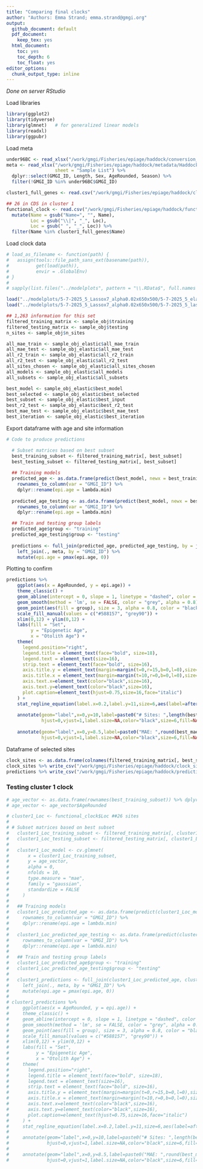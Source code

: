 ```yaml
---
title: "Comparing final clocks"
author: "Authors: Emma Strand; emma.strand@gmgi.org"
output:
  github_document: default
  pdf_document:
    keep_tex: yes
  html_document:
    toc: yes
    toc_depth: 6
    toc_float: yes
editor_options: 
  chunk_output_type: inline
---
```


*Done on server RStudio* 

Load libraries

```r
library(ggplot2)
library(tidyverse)
library(glmnet)   # for generalized linear models
library(readxl)
library(ggpubr)
```

Load meta 

```r
under96BC <- read_xlsx("/work/gmgi/Fisheries/epiage/haddock/conversion_eff/under96.xlsx")
meta <- read_xlsx("/work/gmgi/Fisheries/epiage/haddock/metadata/Haddock_labwork.xlsx", 
                  sheet = "Sample List") %>% 
  dplyr::select(GMGI_ID, Length, Sex, AgeRounded, Season) %>%
  filter(!GMGI_ID %in% under96BC$GMGI_ID)

cluster1_full_genes <- read.csv("/work/gmgi/Fisheries/epiage/haddock/cluster_full_genelist.csv") %>% subset(cluster=="1")

## 26 in CDS in cluster 1 
functional_clock <- read.csv("/work/gmgi/Fisheries/epiage/haddock/functional_clock.csv") %>%  
  mutate(Name = gsub("Name=", "", Name),
         Loc = gsub("\\|", "_", Loc),
         Loc = gsub(" ", "_", Loc)) %>%
  filter(Name %in% cluster1_full_genes$Name)
```

Load clock data 

```r
# load_as_filename <- function(path) {
#   assign(tools::file_path_sans_ext(basename(path)), 
#          get(load(path)), 
#          envir = .GlobalEnv)
# }
# 
# sapply(list.files("../modelplots", pattern = "\\.RData$", full.names = TRUE), load_as_filename)

load("../modelplots/5-7-2025_5_Lassox7_alpha0.02x650x500/5-7-2025_5_elastic_results_59.RData")
load("../modelplots/5-7-2025_5_Lassox7_alpha0.02x650x500/5-7-2025_5_lasso_processed_sample_59.RData")

## 1,263 information for this set
filtered_training_matrix <- sample_obj$training
filtered_testing_matrix <- sample_obj$testing
n_sites <- sample_obj$n_sites

all_mae_train <- sample_obj_elastic$all_mae_train
all_mae_test <- sample_obj_elastic$all_mae_test
all_r2_train <- sample_obj_elastic$all_r2_train
all_r2_test <- sample_obj_elastic$all_r2_test
all_sites_chosen <- sample_obj_elastic$all_sites_chosen 
all_models <- sample_obj_elastic$all_models 
all_subsets <- sample_obj_elastic$all_subsets

best_model <- sample_obj_elastic$best_model 
best_selected <- sample_obj_elastic$best_selected 
best_subset <- sample_obj_elastic$best_input 
best_r2_test <- sample_obj_elastic$best_r2_test 
best_mae_test <- sample_obj_elastic$best_mae_test 
best_iteration <- sample_obj_elastic$best_iteration 
```

Export dataframe with age and site information 

```r
# Code to produce predictions 

  # Subset matrices based on best subset
  best_training_subset <- filtered_training_matrix[, best_subset]
  best_testing_subset <- filtered_testing_matrix[, best_subset]
  
  ## Training models
  predicted_age <- as.data.frame(predict(best_model, newx = best_training_subset, s = "lambda.min")) %>% 
    rownames_to_column(var = "GMGI_ID") %>% 
    dplyr::rename(epi.age = lambda.min)
  
  predicted_age_testing <- as.data.frame(predict(best_model, newx = best_testing_subset, s = "lambda.min")) %>% 
    rownames_to_column(var = "GMGI_ID") %>% 
    dplyr::rename(epi.age = lambda.min)

  ## Train and testing group labels
  predicted_age$group <- "training"
  predicted_age_testing$group <- "testing"
  
  predictions <- full_join(predicted_age, predicted_age_testing, by = join_by(GMGI_ID, epi.age, group)) %>%
    left_join(., meta, by = "GMGI_ID") %>%
    mutate(epi.age = pmax(epi.age, 0))
```

Plotting to confirm

```r
predictions %>%
    ggplot(aes(x = AgeRounded, y = epi.age)) + 
    theme_classic() + 
    geom_abline(intercept = 0, slope = 1, linetype = "dashed", color = "grey70") +
    geom_smooth(method = 'lm', se = FALSE, color = "grey", alpha = 0.8) +
    geom_point(aes(fill = group), size = 3, alpha = 0.8, color = "black", shape = 21) + 
    scale_fill_manual(values = c("#588157", "grey90")) +
    xlim(0,12) + ylim(0,12) +
    labs(fill = "Set",
         y = "Epigenetic Age",
         x = "Otolith Age") +
    theme(
      legend.position="right",
      legend.title = element_text(face="bold", size=18),
      legend.text = element_text(size=16),
      strip.text = element_text(face="bold", size=16),
      axis.title.y = element_text(margin=margin(t=0,r=15,b=0,l=0),size=20,face="bold"),
      axis.title.x = element_text(margin=margin(t=10,r=0,b=0,l=0),size=20,face="bold"),
      axis.text.x=element_text(color="black",size=16),
      axis.text.y=element_text(color="black",size=16),
      plot.caption=element_text(hjust=0.75,size=16,face="italic")
    ) +
    stat_regline_equation(label.x=0.2,label.y=11,size=6,aes(label=after_stat(rr.label))) +
    
    annotate(geom="label",x=0,y=10,label=paste0("# Sites: ",length(best_selected)),
             hjust=0,vjust=1,label.size=NA,color="black",size=6,fill=NA) +
    
    annotate(geom="label",x=0,y=8.5,label=paste0("MAE: ",round(best_mae_test,2)), #lowest_mae
             hjust=0,vjust=1,label.size=NA,color="black",size=6,fill=NA)
```

Dataframe of selected sites 

```r
clock_sites <- as.data.frame(colnames(filtered_training_matrix[, best_selected])) %>% dplyr::rename(Loc = 1)
clock_sites %>% write_csv("/work/gmgi/Fisheries/epiage/haddock/clock_sites.csv")
predictions %>% write_csv("/work/gmgi/Fisheries/epiage/haddock/predictions.csv")
```


### Testing cluster 1 clock 

```r
# age_vector <- as.data.frame(rownames(best_training_subset)) %>% dplyr::rename(GMGI_ID=1) %>% left_join(., meta, by = "GMGI_ID") %>% dplyr::select(AgeRounded)
# age_vector <- age_vector$AgeRounded
```


```r
# cluster1_Loc <- functional_clock$Loc ##26 sites
# 
# # Subset matrices based on best subset
#   cluster1_Loc_training_subset <- filtered_training_matrix[, cluster1_Loc]
#   cluster1_Loc_testing_subset <- filtered_testing_matrix[, cluster1_Loc]
#   
#   cluster1_Loc_model <- cv.glmnet(
#       x = cluster1_Loc_training_subset,
#       y = age_vector,
#       alpha = 0,
#       nfolds = 10,
#       type.measure = "mae",
#       family = "gaussian",
#       standardize = FALSE
#     )
#   
#   ## Training models
#   cluster1_Loc_predicted_age <- as.data.frame(predict(cluster1_Loc_model, newx = cluster1_Loc_training_subset, s = "lambda.min")) %>% 
#     rownames_to_column(var = "GMGI_ID") %>% 
#     dplyr::rename(epi.age = lambda.min)
#   
#   cluster1_Loc_predicted_age_testing <- as.data.frame(predict(cluster1_Loc_model, newx = cluster1_Loc_testing_subset, s = "lambda.min")) %>% 
#     rownames_to_column(var = "GMGI_ID") %>% 
#     dplyr::rename(epi.age = lambda.min)
# 
#   ## Train and testing group labels
#   cluster1_Loc_predicted_age$group <- "training"
#   cluster1_Loc_predicted_age_testing$group <- "testing"
#   
#   cluster1_predictions <- full_join(cluster1_Loc_predicted_age, cluster1_Loc_predicted_age_testing, by = join_by(GMGI_ID, epi.age, group)) %>%
#     left_join(., meta, by = "GMGI_ID") %>%
#     mutate(epi.age = pmax(epi.age, 0))
#   
# cluster1_predictions %>%
#     ggplot(aes(x = AgeRounded, y = epi.age)) + 
#     theme_classic() + 
#     geom_abline(intercept = 0, slope = 1, linetype = "dashed", color = "grey70") +
#     geom_smooth(method = 'lm', se = FALSE, color = "grey", alpha = 0.8) +
#     geom_point(aes(fill = group), size = 3, alpha = 0.8, color = "black", shape = 21) + 
#     scale_fill_manual(values = c("#588157", "grey90")) +
#     xlim(0,12) + ylim(0,12) +
#     labs(fill = "Set",
#          y = "Epigenetic Age",
#          x = "Otolith Age") +
#     theme(
#       legend.position="right",
#       legend.title = element_text(face="bold", size=18),
#       legend.text = element_text(size=16),
#       strip.text = element_text(face="bold", size=16),
#       axis.title.y = element_text(margin=margin(t=0,r=15,b=0,l=0),size=20,face="bold"),
#       axis.title.x = element_text(margin=margin(t=10,r=0,b=0,l=0),size=20,face="bold"),
#       axis.text.x=element_text(color="black",size=16),
#       axis.text.y=element_text(color="black",size=16),
#       plot.caption=element_text(hjust=0.75,size=16,face="italic")
#     ) +
#     stat_regline_equation(label.x=0.2,label.y=11,size=6,aes(label=after_stat(rr.label))) +
#     
#     annotate(geom="label",x=0,y=10,label=paste0("# Sites: ",length(best_selected)),
#              hjust=0,vjust=1,label.size=NA,color="black",size=6,fill=NA) +
#     
#     annotate(geom="label",x=0,y=8.5,label=paste0("MAE: ",round(best_mae_test,2)), #lowest_mae
#              hjust=0,vjust=1,label.size=NA,color="black",size=6,fill=NA)
```







